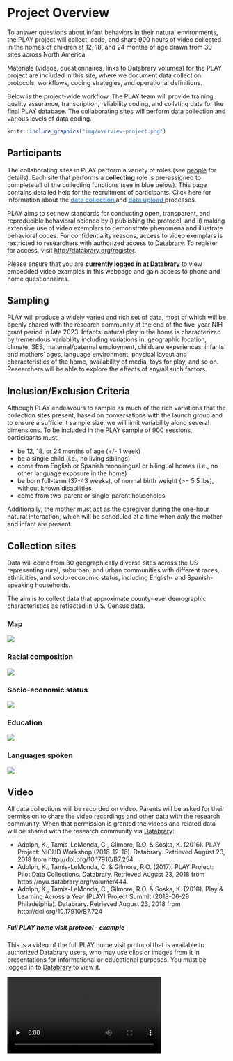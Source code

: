# Project Overview {#overview}

To answer questions about infant behaviors in their natural environments, the PLAY project will collect, code, and share 900 hours of video collected in the homes of children at 12, 18, and 24 months of age drawn from 30 sites across North America.  

Materials (videos, questionnaires, links to Databrary volumes) for the PLAY project are included in this site, where we document data collection protocols, workflows, coding strategies, and operational definitions.  

Below is the project-wide workflow. The PLAY team will provide training, quality assurance, transcription, reliability coding, and collating data for the final PLAY database. The collaborating sites will perform data collection and various levels of data coding.


```r
knitr::include_graphics("img/overview-project.png")
```

<!-- <div class="row"> -->
<!-- <div class="column-1third"> -->
<!-- <br> -->
<!-- <h4> &nbsp;&nbsp; <u>Direct Links</u> </h3> -->
<!-- <br> -->
<!-- <a href="recruitment.html#participant_recruitment"> <img src="img/link-recruitment.png"> </a>   -->
<!-- <a href="collection.html#home_visit"> <img src="img/link-collection.png"> </a>   -->
<!-- <a href="collection.html#clean_up_and_upload"> <img src="img/link-upload.png"> </a>   -->
<!-- <br><br> -->
<!-- <a href="coding.html#gesture_pass"> <img src="img/link-gesture.png"> </a>   -->
<!-- <a href="coding.html#locomotion_passes"> <img src="img/link-locomotion.png"> </a>   -->
<!-- <a href="coding.html#emotion_passes"> <img src="img/link-emotion.png"> </a>   -->
<!-- <a href="coding.html#object_interaction_passes"> <img src="img/link-object.png"> </a>   -->
<!-- <a href="coding.html#communication_passes"> <img src="img/link-communication.png"> </a>   -->
<!-- </div> -->
<!-- </div> -->
<!-- <br> -->
<!-- <br> -->

## Participants {#participants}

The collaborating sites in PLAY perform a variety of roles (see [people](#people) for details). Each site that performs a **collecting** role is pre-assigned to complete all of the collecting functions (see in blue below). This page contains detailed help for the recruitment of participants. Click here for information about the <a href="collection.html"><font color="#5B9BD5"><b> data collection </b></font></a> and <a href="collection.html#clean_up_and_upload"><font color="#5B9BD5"><b> data upload </b></font></a> processes.

PLAY aims to set new standards for conducting open, transparent, and reproducible behavioral science by i) publishing the protocol, and ii) making extensive use of video exemplars to demonstrate phenomena and illustrate behavioral codes. For confidentiality reasons, access to video exemplars is restricted to researchers with authorized access to [Databrary](http://databrary.org). To register for access, visit <http://databrary.org/register>.

Please ensure that you are  [**currently logged in at Databrary**](https://nyu.databrary.org/user/login) to view embedded video examples in this webpage and gain access to phone and home questionnaires.  

## Sampling

PLAY will produce a widely varied and rich set of data, most of which will be openly shared with the research community at the end of the five-year NIH grant period in late 2023. Infants' natural play in the home is characterized by tremendous variability including variations in: geographic location, climate, SES, maternal/paternal employment, childcare experiences, infants’ and mothers’ ages, language environment, physical layout and characteristics of the home, availability of media, toys for play, and so on. Researchers will be able to explore the effects of any/all such factors.  

## Inclusion/Exclusion Criteria

Although PLAY endeavours to sample as much of the rich variations that the collection sites present, based on conversations with the launch group and to ensure a sufficient sample size, we will limit variability along several dimensions. To be included in the PLAY sample of 900 sessions, participants must: 

- be 12, 18, or 24 months of age (+/- 1 week)
- be a single child (i.e., no living siblings)
- come from English or Spanish monolingual or bilingual homes (i.e., no other language exposure in the home)
- be born full-term (37-43 weeks), of normal birth weight (>= 5.5 lbs), without known disabilities
- come from two-parent or single-parent households

Additionally, the mother must act as the caregiver during the one-hour natural interaction, which will be scheduled at a time when _only_ the mother and infant are present.

## Collection sites

Data will come from 30 geographically diverse sites across the US representing rural, suburban, and urban communities with different races, ethnicities, and socio-economic status, including English- and Spanish-speaking households.  

The aim is to collect data that approximate county-level demographic characteristics as reflected in U.S. Census data.

### Map

<img src="img/PLAY-collection-sites-labeled.png"/>

### Racial composition

<img src="img/race-by-county-all-regions-plot-1.png"/>

### Socio-economic status

<img src="img/per-capita-income-plot-1.png"/>

### Education

<img src="img/ed-attain-bars-plot-1.png"/>

### Languages spoken

<img src="img/spanish-speaking-plot-1.png"/>

## Video

All data collections will be recorded on video.
Parents will be asked for their permission to share the video recordings and other data with the research community.
When that permission is granted the videos and related data will be shared with the research community via [Databrary](http://databrary.org):

- Adolph, K., Tamis-LeMonda, C., Gilmore, R.O. & Soska, K. (2016). PLAY Project: NICHD Workshop (2016-12-16). Databrary. Retrieved August 23, 2018 from http://doi.org/10.17910/B7.254.
- Adolph, K., Tamis-LeMonda, C. & Gilmore, R.O. (2017). PLAY Project: Pilot Data Collections. Databrary. Retrieved August 23, 2018 from https://nyu.databrary.org/volume/444.
- Adolph, K., Tamis-LeMonda, C., Gilmore, R.O. & Soska, K. (2018). Play & Learning Across a Year (PLAY) Project Summit (2018-06-29 Philadelphia). Databrary. Retrieved August 23, 2018 from http://doi.org/10.17910/B7.724

##### Full PLAY home visit protocol - example

This is a video of the full PLAY home visit protocol that is available to authorized Databrary users, who may use clips or images from it in presentations for informational or educational purposes. You must be logged in to [Databrary](http://databrary.org) to view it. 

<video width="70%" controls="" preload="none">
    <source src="https://nyu.databrary.org/slot/43224/7821438,11460201/asset/223780/download?inline=true" type="video/mp4"> Your browser does not support html5 video.
</video>

_NOTE: This participant was not the only child in the home, so would not meet inclusion criteria for PLAY._

## Parent-report (questionnaire) data

PLAY researchers will collect and share a substantial corpus of parent-report (questionnaire) data. The full set of self-report questions can be found [here](collection_homevisit_questionnaires.html).

